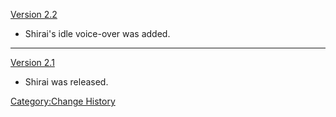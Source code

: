 [[Version 2.2]]
* Shirai's idle voice-over was added.
----
[[Version 2.1]]
* Shirai was released.
<noinclude>[[Category:Change History]]</noinclude>